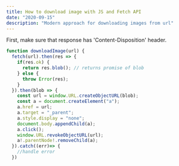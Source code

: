 ```yaml
---
title: How to download image with JS and Fetch API
date: "2020-09-15"
description: "Modern approach for downloading images from url"
---
```


First, make sure that response has 'Content-Disposition' header.

```javascript
function downloadImage(url) {
  fetch(url).then(res => {
    if(res.ok) {
      return res.blob(); // returns promise of blob
    } else {
      throw Error(res);
    }
  }).then(blob => {
    const url = window.URL.createObjectURL(blob);
    const a = document.createElement("a");
    a.href = url;
    a.target = "_parent";
    a.style.display = "none";
    document.body.appendChild(a);
    a.click();
    window.URL.revokeObjectURL(url);
    a!.parentNode!.removeChild(a);
  }).catch((err)=> {
    //handle error
  })
```
